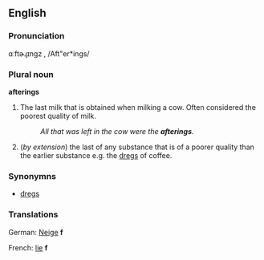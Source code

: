 ==English==

===Pronunciation===

ɑːftɚɻɪngz , /Aft"er*ings/

===Plural noun===
'''afterings'''
#The last milk that is obtained when milking a cow. Often considered the poorest quality of milk.
#:''All that was left in the cow were the '''afterings'''.''
#(''by extension'') the last of any substance that is of a poorer quality than the earlier substance e.g. the [[dregs]] of coffee.

===Synonymns===
*[[dregs]]

===Translations===

German: [[Neige]] '''f'''

French: [[lie]] '''f'''